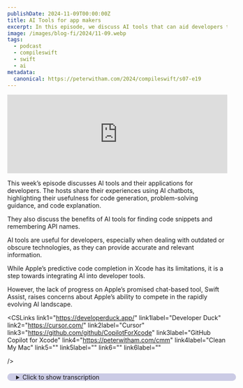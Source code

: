 ```yaml
---
publishDate: 2024-11-09T00:00:00Z
title: AI Tools for app makers
excerpt: In this episode, we discuss AI tools that can aid developers to get their work done.
image: /images/blog-fi/2024/11-09.webp
tags:
  - podcast
  - compileswift
  - swift
  - ai
metadata:
  canonical: https://peterwitham.com/2024/compileswift/s07-e19
---
```



<iframe
  width="100%"
  height="180"
  frameborder="no"
  scrolling="no"
  seamless=""
  src="https://share.transistor.fm/e/0538739d"
></iframe>

<Player />

This week’s episode discusses AI tools and their applications for developers. The hosts share their experiences using AI chatbots, highlighting their usefulness for code generation, problem-solving guidance, and code explanation.

They also discuss the benefits of AI tools for finding code snippets and remembering API names.

AI tools are useful for developers, especially when dealing with outdated or obscure technologies, as they can provide accurate and relevant information.

While Apple’s predictive code completion in Xcode has its limitations, it is a step towards integrating AI into developer tools.

However, the lack of progress on Apple’s promised chat-based tool, Swift Assist, raises concerns about Apple’s ability to compete in the rapidly evolving AI landscape.

<CSLinks
  link1="https://developerduck.app/"
  link1label="Developer Duck"
  link2="https://cursor.com/"
  link2label="Cursor"
  link3="https://github.com/github/CopilotForXcode"
  link3label="GitHub Copilot for Xcode"
  link4="https://peterwitham.com/cmm"
  link4label="Clean My Mac"
  link5=""
  link5label=""
  link6=""
  link6label=""

/>

<details>
  <summary
    style="
     margin-top: 20px;
     margin-bottom: 80px;
     padding-left: 20px;
     border-radius: 10px;
     border-width: 1px;
     border-color: rgb(255,255,255,0.2);
     width: 100%;
     background-color: rgb(0, 0, 128, 0.2);
"
  >Click to show transcription</summary>

#### Transcription

<cite>Peter:</cite>
<time>00:02</time>
<p>What's up, everybody? Welcome to another episode of the CompileSwift podcast. This week, we are gonna be talking about some AI tools and our experiences with those. But first of all, Geoff, how are you doing, buddy?</p>
<cite>Geoff:</cite>
<time>00:14</time>
<p>I'm doing pretty good. I've, been pretty productive on my apps lately and, you know, hoping to stick around and get another podcast out.</p>
<cite>Peter:</cite>
<time>00:24</time>
<p>Awesome. Yeah. This week, I'm hoping to be productive as well, and and we're gonna get a podcast episode out for sure. We took a break last week, folks. We, we had some things we both needed to take care of.</p>
<cite>Peter:</cite>
<time>00:36</time>
<p>And, hey, that's that's the way it goes. Right? You can't do everything every week even when you try hard. And lord knows as developers, we try hard. I did spend a live stream, in fact, 2 live streams as of this recording with an an AI tool.</p>
<cite>Peter:</cite>
<time>00:52</time>
<p>We're gonna get into it. And it shocked me is is the short version. We're gonna be talking about some AI tools this week that we think are helpful to developers. Some of them are specifically geared toward developers and tuned for that and others are AI tools that you'll be familiar with probably that are just general tools that we also think are useful. So with that, I'm gonna hand it over to Geoff who's gonna go through a couple here and some of his experiences.</p>
<cite>Geoff:</cite>
<time>01:18</time>
<p>Yeah. So I think the most general set of tools that people are gonna be familiar with are just your standard AI chat bots. You've got your chat gpts. You got Claude by Anthropic. I think there's a couple other ones out there that people are using to do development stuff that aren't necessarily geared towards development, but are still very useful for these cases.</p>
<cite>Geoff:</cite>
<time>01:43</time>
<p>You can ask chat gpt or quad or whatever to generate code for you, and it will do it. It will spit out code, and you are kind of responsible for doing everything on your own after that. I find it personally more helpful to kind of have a conversation about code rather than have this stuff generate code for me, where it's more, I'm trying to figure out a problem. I know that I need to do x y z kind of thing, and I'm gonna describe it from a higher level. Now you, chatbot, can you help me accomplish this kind of path?</p>
<cite>Geoff:</cite>
<time>02:21</time>
<p>Can you walk me down this path? Can you be my guide rather than doing it for me? And I think that is a a goal that some of these tools have is to just replace it outright. But for a lot of these more chat based tools, I think that they are geared towards, you know, chat, having a conversation, and having a back and forth with these kinds of things. And to that end, you have tools that kind of put a nice front end on some of these kinds of things and make it more useful for developer stuff.</p>
<cite>Geoff:</cite>
<time>02:53</time>
<p>We have a friend of the show and former guest, Adam Wolf, made a very cool app for this called DeveloperDoc. We'll link that in the show notes. And that was just a front end to all of OpenAI's models that kind of puts a nice developer friendly front end on some of these tools, but still is very much geared towards being a chat tool rather than being a integrated AI IDE, like some of the tools that we might talk about later. So I've used these tools minimally. I I I've definitely used them a little bit.</p>
<cite>Geoff:</cite>
<time>03:25</time>
<p>And like I said, I use it a lot for the kinds of things where I know what I need to do, but I don't know exactly how I'm going to do that. For example, I recently had to do a lot of math stuff for one of the things that I'm implementing in bark, one of the new barcode formats that I'm working on. And I am not a math expert in any way shape or form. And what I did was I kinda basically said, hey, I know I need to do this. I need to solve this kind of problem.</p>
<cite>Geoff:</cite>
<time>03:59</time>
<p>How am I going to represent this in code? And I didn't want it to automatically just go, like, oh, here. Here's the solution, because I can't check that. I my skills at math are not well enough that I can look at the code and go, oh, yeah. That's absolutely correct.</p>
<cite>Geoff:</cite>
<time>04:18</time>
<p>I want it to walk me through step by step and say, you need to solve this. This is how you're gonna solve this part of the problem. Then you need to solve this. Here's how you're gonna solve this part of the problem, and kinda build it up from steps like that. Does that make sense?</p>
<cite>Peter:</cite>
<time>04:31</time>
<p>It does because that is sort of one of the two ways that I use these tools. I'll quickly describe how I use them before we we dive into sort of tool specific discussions. So I do like the idea of this chat tool that I can have a discussion with in a sense, kind of pair programming the problem without being specific. Just to say to it sort of, hey. Here's the problem.</p>
<cite>Peter:</cite>
<time>05:00</time>
<p>You know, am I on the right track? And see what it says. Because I agree with you. Things like, you know, math and those kind of things, by no means am I an expert. So if I need a math formula or I just thought of another another good one maybe a reg x something like that, I'd love for it to generate that part then I can take that part and apply it to my code.</p>
<cite>Peter:</cite>
<time>05:24</time>
<p>Right? Now that's sort of my my first way of doing things. The second way that I use these tools and and this is one that I'll talk about when we we dive into the tools here in a moment is letting it generate code for something that maybe I'm not familiar with that I can learn from. But the important focus there is to learn from it and not just okay. The code must be good because the machine said it was.</p>
<cite>Peter:</cite>
<time>05:52</time>
<p>Does that make sense?</p>
<cite>Geoff:</cite>
<time>05:53</time>
<p>Yeah. Absolutely. That makes sense. That actually, ties almost in reverse into another way that I use one of these tools that actually I forgot about until just now, which is finding code on the Internet that does something, and then you're not understanding what that code is doing in the first place. You can then take that code, send it to these chatbots, and go, can you explain to me what is happening here?</p>
<cite>Geoff:</cite>
<time>06:19</time>
<p>And so last year, this was jeez. Oh, yeah. Over a year ago at this point, I was working on some machine learning stuff. It's it's ironic that this is all kinda just layered in on top of each other. I was working on some machine learning stuff, and I didn't really understand what was going on.</p>
<cite>Geoff:</cite>
<time>06:38</time>
<p>And being machine learning stuff, all of the sample code that's out there is in Python. Using, libraries like Python's NumPy, I all of the Python people are gonna be yelling at me that that's not how it's pronounced. I have no idea how it's pronounced. Using NumPy, using some of that the specialty math stuff that that does. And so there was a lot of I was taking that Python code that I was finding on the Internet and going, please explain to me in English and or in Swift what the heck this code is doing.</p>
<cite>Geoff:</cite>
<time>07:09</time>
<p>And finding it very useful to understand that where if I'm looking at some Python code, and I have a base level of familiarity with Python, but I definitely don't have any familiarity with some of these more esoteric libraries like NumPy, that I could take that code and I could send it to, an LLM like this and go, walk me through what this is actually doing. And it would do that, and that was a way that I could then understand what it's doing and then reimplement it myself in Swift or reimplement it in my own code base and tweak it the way that I needed to in order to make it fit. And that was very helpful. That was something where it's like, I found this code that does what I wanna do, but I don't wanna just copy and paste it because, a, it may not fit my use case 1 to 1 exactly, but also I just don't like having code in my code base that I don't understand. And so very much just like, I found this code.</p>
<cite>Geoff:</cite>
<time>08:06</time>
<p>I wanna take it off the Internet. I wanna use it, but I don't understand it. Can you help walk me through it? And so I think that's another place where this these kinds of tools are are very useful. You can have it talk to you about a piece of code, whether it's your code or somebody else's code.</p>
<cite>Peter:</cite>
<time>08:24</time>
<p>No. Right. It's an like you say, it's, you know, it's it's a pair programming, technique, I think, in many ways. And also useful, as you say, hadn't occurred to me until so you mentioned it, but it is a great way to get started saying, hey, here's this thing in this language. I need it to be in this language.</p>
<cite>Peter:</cite>
<time>08:45</time>
<p>Figure that out for me and then, like you say, take that put it in the context of what you need and also learn from it from there because that, for me, actually would be a great way to learn something like Python where I really don't know hardly anything at all. But I know the I know the concept of what I need.</p>
<cite>Geoff:</cite>
<time>09:06</time>
<p>And then I think the one remaining use case that I've used this for, this is a way dumber use case than any of the rest of them, is simply, I know that this API exists, but I can't remember what it's called. And Apple's documentation is we're all familiar with Apple's documentation. And I I just search is not working. I can't find what I need. My Google fu is is bad.</p>
<cite>Geoff:</cite>
<time>09:27</time>
<p>I can't find this or or it's something obscure, but I know it exists. And just being able to go in and ask the LLM, hey. I'm trying to do this thing, and I know that it exists. Like but what what is the API I'm looking for? And it's really good at being a kind of, like, nice, fancy search tool, and it'll go like, oh, yeah.</p>
<cite>Geoff:</cite>
<time>09:47</time>
<p>You just need to call this method. And it's not writing the code for me. It's not generating big giant chunk of code. It's going like, hey. Here's the one line you need, and you can kind of solve the rest of the problem from there.</p>
<cite>Geoff:</cite>
<time>10:00</time>
<p>And so that's another thing that I I find really useful where it's like, I know that I can do this, and I'm just I'm just blanking on how to do it. And Google search isn't helping me. Apple's documentation isn't helping me. What is it that I need to do to get there? These tools have been super good.</p>
<cite>Geoff:</cite>
<time>10:18</time>
<p>This is especially true in cases where you're talking about something old or obscure. The big one that this helped me with recently was AppleScript. I was implementing AppleScript in an app in a Mac app that I was working on, and all of the AppleScript documentation was written 20 years ago. Apple's documentation search likes to hide it. Google, if you ask it about something that's happened 20 years ago, it's like 20 years ago that didn't happen.</p>
<cite>Geoff:</cite>
<time>10:46</time>
<p>That's not an enthusiast. What are you talking about? Google is, like, you know, super against showing you anything older than a couple years. So, yeah, it's impossible to find anything. You go to the LLM, you're like, hey.</p>
<cite>Geoff:</cite>
<time>10:59</time>
<p>I have this question about how I implement an Apple Script, function in my app, and it goes, oh, yeah. You just do this. And and it it doesn't complain about the fact that, oh, who's writing Apple Script in 2024? I am. Deal it.</p>
<cite>Geoff:</cite>
<time>11:13</time>
<p>It just gives you, it just gives you exactly what you need.</p>
<cite>Peter:</cite>
<time>11:17</time>
<p>Yeah. And I think that it raises what you say there raises, a very important point here, which is regardless of the tool that you use, and by that I mean whether it's a AI chatbot, Google search or whatever it may be. At the end of the day, you still need to know what the question is that you need to ask and how to ask it. And I think AI does a better job at helping you figure out how to phrase that question. Right?</p>
<cite>Peter:</cite>
<time>11:53</time>
<p>Because, like you say, we've all sat there putting a putting a bunch of stuff in a search engine, and it's just not working. However, you try to phrase the question. But I think with AI, you know, sometimes I found that the experience is it sort of figures out what you mean, but you, you know, it's like I see what you're trying to say, but you don't have the words. Let me help you out. You know, did you mean this?</p>
<cite>Peter:</cite>
<time>12:18</time>
<p>Yes. That's exactly what I meant. And and I do like this idea of I, you know, I have the knowledge. I can't remember the name of this API, And, of course, as soon as it tells you, you're like, oh, yeah. That's it.</p>
<cite>Peter:</cite>
<time>12:32</time>
<p>And then you remember, oh, and I know and now remember how I used it. So that is a good use case as well.</p>
<cite>Geoff:</cite>
<time>12:37</time>
<p>Yep. Or or, you know, it it gives you the jumping off point to go into Apple's documentation and go, okay. Now what's the specifics about this? What what is now that I know what class I'm looking at, what are its functions, what are its whatever, it it gives you another point to kind of jump off and be more learning.</p>
<cite>Peter:</cite>
<time>12:55</time>
<p>And I I guess the takeaway lesson here is, now that we now that you've put it out there is let's hope that they didn't train, the, you know, the AI services they're gonna put in Xcode on the documentation. Otherwise, all hope is lost. Right?</p>
<cite>Geoff:</cite>
<time>13:10</time>
<p>Let's let's hope they do and then that gives them excuse to make better documentation.</p>
<cite>Peter:</cite>
<time>13:14</time>
<p>Or maybe at that point, the machine takes over. It's like, look, I got this. What's up everybody? I wanna tell you about CleanMyMac by Macpoor. Now, I have been using this for years.</p>
<cite>Peter:</cite>
<time>13:26</time>
<p>So many years that I don't even remember at this point. But if you're a Mac user and you don't have this tool, trust me, you need it. So let me tell you what you can do with this. Now, when I open up the application, not only is the UI absolutely gorgeous but I run SmartCare and all I got to do is open the app click on SmartCare and hit the scan button. Now when I do that what's gonna happen it's gonna analyze my system and it's gonna go through and it's gonna look for junk.</p>
<cite>Peter:</cite>
<time>13:58</time>
<p>It's gonna check to make sure that I don't have any malware or anything like that on my Mac. It's gonna run some performance checks. It's gonna go through and check for application updates and then it's also gonna give me the option to look at what I would call the clutter on my machine, kind of my files, right? The stuff that that I put there and I'm not kidding you, every time I run this and I run this at least once a week, it will find at least a couple of gigs worth of junk files to clean out. And all I gotta do is to tell it go ahead and run and it'll clean out the junk files.</p>
<cite>Peter:</cite>
<time>14:37</time>
<p>The other day when I ran it, it found 6 gig of files and believe me when I tell you I am meticulous about keeping junk off of my machine and it will just find this stuff splattered all over different folders and then it'll run the performance checks like I say and it'll just look and see if there's anything that it thinks needs to be done. It'll let me know about any app updates and I can just have it update them for me. Now on top of that, there are other tabs. There's the cleanup tab and it'll go in there and you can tell it to do various cleanup operations for you. Again, it's gonna run an analysis.</p>
<cite>Peter:</cite>
<time>15:16</time>
<p>As developers, we all know about Xcode and how much space it takes up but you will be amazed about the amount of files that can build up and caches over time that you just don't think about and you know, they just don't clean themselves up very well and again, it'll go through there and save me gigabytes of space. It's absolutely unbelievable. The performance tab is fantastic. It'll run things like flushing the DNS for me and it'll run the maintenance scripts, it'll check disk permissions for issues there and all of those things to give you every ounce of performance out of your machine. And if all of this sounds good to you, and it should if you're a Mac user, like I say, I consider this like one of my first installs.</p>
<cite>Peter:</cite>
<time>16:02</time>
<p>You can go to petawhidham.comforward/ cmm and that's gonna jump you to the right spot where you can go in and you can try out Clean My Mac. You'll get a 7 day free trial. Personally, like I say, every time they bring out a new version, it's an instant upgrade for me. So again, go to peterwhidham.comforward/cmm, and get started with CleanMyMac today. So then as kind of like</p>
<cite>Geoff:</cite>
<time>16:29</time>
<p>a half step between purely chat based tools that aren't really meant for developer stuff and full fledged developer IDs that we'll get into later. We have our tried and true, our good friend, Xcode. And with Sequoia and with Xcode 16, you need both. Apple introduced predictive code completion, and that is kind of an expansion of the existing autocomplete that tries to use AI heuristics to give you what you need from a development perspective. And so I think both of us have used this, and I think both of us have kinda come across similar answers, which is that sometimes it's magic.</p>
<cite>Geoff:</cite>
<time>17:13</time>
<p>Sometimes it's great, and it just does everything that you absolutely wanted. And other times, you're sitting there going, what on earth are you thinking Xcode? What where did you get this? Why do you think that this is what I want? And it's never really clear which is which and and what you're gonna get.</p>
<cite>Geoff:</cite>
<time>17:32</time>
<p>So it's kind of a mixed bag, but it is, I think, a step towards Apple realizing that, hey. These tools could be useful, and maybe we should start looking into integrating them with our software. And what can we do Mhmm. From there? So what's what's your experience?</p>
<cite>Peter:</cite>
<time>17:51</time>
<p>Yeah. So so my experience is a mixed bag, and and I did start by using it when it was first available in the I think it was the betas. Right? We had it a little bit before the RCs. And, you know, I wasn't expecting miracles, but what I found was it was good.</p>
<cite>Peter:</cite>
<time>18:12</time>
<p>It it surprised me in a in a way that was like, oh, you know, it would suggest things like variable names based on my code and, you know, things along those lines, which were good for helping me think about, you know, variable naming is hard. Right? And and it did help sort of, like, yeah. That's a good idea. Let's go with that.</p>
<cite>Peter:</cite>
<time>18:35</time>
<p>Right? You know? Now that said, if it in the situations where there was no code, you know, that was definitely one of those, yeah, that's that's not so great. Right? But, once there was a bit of coding there and, you know, it was pretty good for me at things like initializers and and stuff like that.</p>
<cite>Peter:</cite>
<time>18:58</time>
<p>So it was a mixed bag, but for the most part I was impressed with it from a first attempt by Apple. That that's kind of where I'm at. Now would I would I just trust it and go with it? No. Definitely not.</p>
<cite>Peter:</cite>
<time>19:14</time>
<p>But it was it was a good way to fill that blank screen, if that helps. You know what I mean? Yeah.</p>
<cite>Geoff:</cite>
<time>19:19</time>
<p>Definitely. Yeah. I I think that's been my experience as well. It is something that for a lot of the boilerplatey type stuff, like you said, initializers, codable conformance, that kind of thing, it's good. It's it's not perfect, but it it is good, and it certainly deals with it a lot better than some of the refactoring tools that they've had there in the past.</p>
<cite>Peter:</cite>
<time>19:45</time>
<p>Yeah.</p>
<cite>Geoff:</cite>
<time>19:45</time>
<p>But there are some times where it wants to insert something, and I just go, I don't I don't know why you thought that was what I wanted to do.</p>
<cite>Peter:</cite>
<time>19:55</time>
<p>Yeah. It didn't so much wrap itself in circles as just went off on a wild tangent. Yeah. Exactly.</p>
<cite>Geoff:</cite>
<time>20:01</time>
<p>Yeah. Thankfully, the way they've integrated this is pretty easy to ignore, that it just kinda gives you some ghost code, and it shows up, and you can very easily ignore it. But, you know, sometimes it just does something so weird that you're like you just get to stop for a second and go, what?</p>
<cite>Peter:</cite>
<time>20:19</time>
<p>Yeah. Yeah. If you think of it as a smart autocomplete tool, it's not too bad.</p>
<cite>Geoff:</cite>
<time>20:25</time>
<p>Yeah. I I think that's all it's intended to be. And, you know, it it has all of the ups and downs that being a smart autocomplete that that's what we've known about on keyboard autocomplete for forever on iOS.</p>
<cite>Peter:</cite>
<time>20:37</time>
<p>Yeah. Yeah. Right. Yeah. It's as good as that.</p>
<cite>Peter:</cite>
<time>20:40</time>
<p>Let's put it that way, folks. Alright. Good luck with that. Yeah. But that is only step 1 of the plan for Xcode.</p>
<cite>Peter:</cite>
<time>20:47</time>
<p>Right?</p>
<cite>Geoff:</cite>
<time>20:48</time>
<p>Yeah. They announced at WWDC that they would have their own kind of chat adjacent tool called Swift Assist. And I don't know about you, but I haven't seen hide or hair of that since WWDC.</p>
<cite>Peter:</cite>
<time>21:03</time>
<p>Nope. Nothing at all.</p>
<cite>Geoff:</cite>
<time>21:05</time>
<p>Yeah. So I don't know that we we haven't had any announcements about it. We haven't had any you know, here's when you might expect to see it. Even, you know, Apple's talked about a lot of the Apple intelligence features that they've announced. And we start to see some of these coming with image playgrounds in 18.2 and those kinds of things.</p>
<cite>Geoff:</cite>
<time>21:23</time>
<p>This one seems to just, not really be coming. So I I don't know when we expect to see that or if we expect to see it by next year or what. But, yeah, it'd be a nice to have, but as of right now, we're just kinda waiting for it to actually exist.</p>
<cite>Peter:</cite>
<time>21:40</time>
<p>I think that there's there's 2 parts to the problem here, I think, for Apple. You know, firstly okay. Depends on how you look at it. But in my opinion, you know, they were clearly delayed in their AI services in general, be it developer or consumer. Now we are starting to see them as you say and and so far I've been reasonably happy with them.</p>
<cite>Peter:</cite>
<time>22:08</time>
<p>But I think the problem is with the developer one, you know, this is what happens when Apple announces stuff way back in June. And then we sit here on this promise for the rest of the year. And here we are almost getting ready to start talking about the next conference, and we still don't have what was supposed to be here this time around. And in the meantime, everybody else has I I was gonna say caught them up. But I think from the get go, everybody else had already surpassed him.</p>
<cite>Peter:</cite>
<time>22:44</time>
<p>And I I wonder if part of the reason, understandably, is they've not released them because they've looked at it and said, you know, our our stuff's just not good enough. But the problem with that is, well, if you hadn't told us about it in the first place and and it just turned up at some point, we would have been more impressed than the promise the empty promise of a year of waiting. Right?</p>
<cite>Geoff:</cite>
<time>23:07</time>
<p>Yeah. And if they're delaying it because it's not good enough, you know, it's not like everybody else has stopped.</p>
<cite>Peter:</cite>
<time>23:14</time>
<p>Yeah. Exactly. Right? You know? And and it's not like everybody else has got it perfect.</p>
<cite>Peter:</cite>
<time>23:19</time>
<p>So at this point, kind of maybe put it out there and not beg for forgiveness, but just say, hey. Here it is. Just get You know?</p>
<cite>Geoff:</cite>
<time>23:27</time>
<p>Get it out there and iterate.</p>
<cite>Peter:</cite>
<time>23:28</time>
<p>You know? Yeah. At least that's that's how it feels to me. I I've sort of I don't wanna say given up waiting for it. You know, it's like, yeah, I'll try it out when it gets here, if it gets here.</p>
<cite>Peter:</cite>
<time>23:40</time>
<p>But in the meantime, there are other routes that I think are probably working better than this unreleased stuff unless it's truly stunning. I I I can't see how it could be based on the mixed reviews of the services that are out there now for consumers, which arguably are gonna be used a lot more. Right?</p>
<cite>Geoff:</cite>
<time>24:01</time>
<p>Mhmm. Absolutely. So then on the far other end of the spectrum, we have these fully developer centric IDEs. And I haven't really worked with any of those, but I know you have. And I know that the one that you've interacted with the most is called Cursor.</p>
<cite>Geoff:</cite>
<time>24:15</time>
<p>We'll have a link to that in the show notes as well. Why don't you tell me a little bit about your experiences with Cursor, what you've used it for, what you've liked, what you haven't liked? Just tell me, everything about it.</p>
<cite>Peter:</cite>
<time>24:27</time>
<p>Yeah. So I'm gonna go down 2 different tracks here for 2 different tests that I've done. We'll put links in the show notes. I did them on a live stream because I wanted I wanted everybody to see it as it happened and thankfully there was also some folks in the chat room that had used Cursor before that were able to give me some pointers. Now let's start with what is Cursor.</p>
<cite>Peter:</cite>
<time>24:51</time>
<p>So Cursor is essentially Visual Studio Code with some extra smarts on top is is how I would describe it. So if you're familiar with Visual Studio Code, you're already most of the way there. Right? I did a couple of experiments that went along the same lines for 2 different I would say 2 radically different projects. And what I wanted to do was just hand it over to the tool and say, I'm gonna do exactly what you're gonna tell me to do.</p>
<cite>Peter:</cite>
<time>25:24</time>
<p>This seemed like the best way to go about this. So the two examples, one was a web app using React and the other one was to build a iOS SwiftUI app. So let's talk about the the React one. The way it goes is like this. Right?</p>
<cite>Peter:</cite>
<time>25:44</time>
<p>I had an empty IDE, essentially, and a chat window. And in the chat window, you describe what you want. Now you can be as verbose as you wanna be and I do recommend that or you can build it up in sections. The way that I went about this was I'm gonna give it an overview of everything I want this app to do. In the case of the web app.</p>
<cite>Peter:</cite>
<time>26:10</time>
<p>Right? I went along the lines of something like I want to build a web based application using Node, React, Tailwind CSS, MySQL, and TypeScript. I want the application to have a registration screen that uses email and password. I want it to have a profile screen where I can change my password. And I want to have a home screen essentially after I've logged in.</p>
<cite>Peter:</cite>
<time>26:43</time>
<p>Plus the ability to, you know, usual crud. Right? You know, delete the profile and so on. And that was it. And at that point, I just hit return.</p>
<cite>Peter:</cite>
<time>26:53</time>
<p>It goes away and thinks about it for a minute. It was pretty quick, I gotta say. And it comes back and says, okay. Look. Here's a series of tasks I think you need to perform to make this happen.</p>
<cite>Peter:</cite>
<time>27:08</time>
<p>And it's very much working through the tasks and saying, yep. Go ahead and do this one. For example, let's let's take my this my SQL section. It says, okay. You need to create a database and it shows me the SQL and I'm like, yep.</p>
<cite>Peter:</cite>
<time>27:26</time>
<p>Go ahead. Do that. And it creates, you know, along with the table. It runs that for me, creates that, and then it says, okay. You know, now you need to be able to hook up to that database.</p>
<cite>Peter:</cite>
<time>27:36</time>
<p>So it'll show me some connection code and I'll say, yeah. Go ahead. Do that. It'll create a new file with all the connection code and any prompts for things like, you know, passwords and things like that that I got to put in. In this case, it took the sensible approach of environment variables.</p>
<cite>Peter:</cite>
<time>27:53</time>
<p>Right? So there was that. And then you save these files. And you go through this process of creating a series of files based on each of the parts. And it fully explains to you what it's doing.</p>
<cite>Peter:</cite>
<time>28:08</time>
<p>So if you don't know, you know, what what's going on here, you can learn from that. The reason I chose this one was I already knew how to do these things, and I wanted to see how well its suggestions matched up with the way that I would have done this. Now at the end of it, you're gonna go through however many tasks for, you know, what you're trying to create, and at the end it'll say something like, okay, you know, now go ahead and and run the app. Right? In this case, there was a server part for the node and there was a client part for the for the React side.</p>
<cite>Peter:</cite>
<time>28:49</time>
<p>So I just run them both and sure enough, hey, it popped up in the browser and, life was not good. The reason being is it's kind of user error a little bit in that I had not set, a password on my my SQL if I remember rightly. You go back to the chat box. Again, I wanted to hand it all over to the machine. I told it what the problem was and you can tell it, you know, here's the problem and it'll go away and analyze all the files in your project to give itself context, and then suggest a solution.</p>
<cite>Peter:</cite>
<time>29:29</time>
<p>And sure enough it comes back and says, ah, yes. I see the problem. It literally says, ah, yes. I see the problem. It's trying to be friendly.</p>
<cite>Peter:</cite>
<time>29:37</time>
<p>Suggest a solution. Again, you can say go ahead and do that. Run it again. Great. Everything's working now.</p>
<cite>Peter:</cite>
<time>29:44</time>
<p>That was the the basics of the web app. Right? Now the only pre requirements is I did have to have Node installed on my SQL, MySQL. Right? Stands to reason.</p>
<cite>Peter:</cite>
<time>29:55</time>
<p>So that was track number 1. Pretty pretty straightforward stuff there. Right? In the next stream, I wanted to challenge it further because this is, you know, I was like, well, this this thing's not gonna be able to do this. Right?</p>
<cite>Peter:</cite>
<time>30:07</time>
<p>So I opened up an Xcode, new empty Xcode project, went to the app and said, I wanna create a swift UI application that has a list view with an entry form with various fields. I want to be able to edit a record. I want to be able to, you know, display the list of records, see the details when I tap on 1 and that was pretty much it. And the only other thing I said was I wanted to use swift data, which I thought for sure was gonna catch it out. Same process, it goes through and says, okay, Here's what we're gonna do.</p>
<cite>Peter:</cite>
<time>30:46</time>
<p>Series of tasks. Go through and perform those. It creates a series of switch files inside my Xcode project. I screwed up. It was my fault.</p>
<cite>Peter:</cite>
<time>30:55</time>
<p>It was putting me in the long wrong location. I should have set that up beforehand. That's on me. But, sure enough, the files that it created were were fine. Right?</p>
<cite>Peter:</cite>
<time>31:07</time>
<p>The first thing it did was it created the model, a nice model for me. So if you've not done Swift data, this was a great way to see how to create a model in Swift data. And then it created the list view. It created the, you know, the for loop in there to to make the list. It created the tap event for well, actually the navigation, I should say, for the details view.</p>
<cite>Peter:</cite>
<time>31:32</time>
<p>On the details view, I could actually edit in the screen. Go back. It would automatically save because it's swift data And I even as a bonus, it gave me swipe to delete, and it just worked. So, you know, at this point, I was like, well, that was a lot better than I expected. And and I know you were there to see, to see this on the stream, and I, you know, I didn't do anything in between.</p>
<cite>Peter:</cite>
<time>32:01</time>
<p>I literally just let it do its thing. And like I say, the mistakes some of the mistakes there were were human error for sure. I I had, you know, learned, okay, point it to the right folder next time, and so you don't have to move files. That was like the basic experience. And there's a part 2 that I'll I'll get into in a second, but I I wanna pause here for any comments or questions from you since you saw this happen.</p>
<cite>Geoff:</cite>
<time>32:25</time>
<p>No. I mean, I saw the full initial thing, and it was a little weird that it didn't really catch up all of the things that you had already set up with regards to the MTX code project. But once you had that working, it did basically do everything that it said. Just kinda you just copy and pasted 4 different files, and it's like, yep. Here's your entire app.</p>
<cite>Geoff:</cite>
<time>32:47</time>
<p>It's done. Yeah. And, you know, is it exactly the code I would have written? No. Not at all.</p>
<cite>Geoff:</cite>
<time>32:53</time>
<p>But it took the machine 30 seconds when it would have taken me probably close to 30 minutes. So, definitely something that is a huge kick start to a project like this.</p>
<cite>Peter:</cite>
<time>33:06</time>
<p>Yeah. That is a very important point. That was one of my takeaways that I mentioned on the stream was, okay, it's not done anything I couldn't do myself. But it has done it significantly quicker than I would because hey, I gotta type the code out and it didn't. Right?</p>
<cite>Peter:</cite>
<time>33:25</time>
<p>So it is a great time saving tool for the base sort of base plate, you know, mundane code to get you started And and I agree with you, you know, some of it was like, well, I might not have done it that way. But it got me a running app that I can now start working with significantly quicker. That was the good part. Alright? Now this is where things got interesting because I wanted to one of the specific things I wanted to do was to challenge it with adding a new feature.</p>
<cite>Peter:</cite>
<time>33:59</time>
<p>I wanted to add this feature where basically there was a screen with a text field, a rich text editor. And you can put text in, that gets stored with it, and you can have it associated with one of the pre existing records. So I described it again what I wanted it to do. I felt I described it pretty good and sure enough, you know, it analyzed all the files and said, okay, look here's a bunch of changes we need to make. Created a new model, right, for for this new piece of data and then also created a bunch of files and made changes to the existing ones, which is important because on the one hand, you wanted to update the existing ones.</p>
<cite>Peter:</cite>
<time>34:47</time>
<p>Like for example, adding, you know, the models to the container in in the startup of the app and things like that, but it started to generate errors. Now having been there before when I did the web app, I wasn't too concerned because I knew that the best way to go about this is, yes, I could probably solve them myself, but to trust in the system. And so I would tell in the chat box, I'd I would literally say, hey, in this file or when I was building, I got this error or couple of times I got this crash, right, when it was trying to run. It would go through and and almost would you say it almost felt a little bit smug about the way it was like, oh, yeah. I see the problem.</p>
<cite>Peter:</cite>
<time>35:34</time>
<p>Right? And and and I think I was even saying to the screen, no. No. No. No.</p>
<cite>Peter:</cite>
<time>35:39</time>
<p>You created this problem, not me. Yeah. And so it made suggestions to fix the problem. Again, was like, alright. We're gonna go with this.</p>
<cite>Peter:</cite>
<time>35:49</time>
<p>Trust in the system. And I started going down and everything was fine at first. It was building, but there was some issues. So I would read describe again some of the things that weren't quite right. But then at that point, we got so far down a rabbit hole of trying to fix these problems that it felt like I was getting caught in a loop and going around solving one thing that generated something else that then broke the first thing that then fixed the first one, broke the second one.</p>
<cite>Peter:</cite>
<time>36:19</time>
<p>And and it started to feel like that after about 30 minutes. Was that your impression as she was watching it, or do you think it was just me?</p>
<cite>Geoff:</cite>
<time>36:27</time>
<p>I I I I think that that was at the point where I saw that it was going in circles, and I had other things to do, and so I dropped off at that point. So I was like, oh, okay. This doesn't look good. I don't know what I'm gonna be able to do to help. Let me, I I got other things that I have to catch up on.</p>
<cite>Geoff:</cite>
<time>36:43</time>
<p>So, I did unfortunately miss the the resolution of all of this. Okay. But yeah. Yeah. I definitely saw where you started to get into a point where you were editing files, and it was, like, reediting them, and you kinda got into a thing where it's, like, hang on.</p>
<cite>Geoff:</cite>
<time>36:59</time>
<p>We've been here before. Yeah. And, and and so, yeah, I I missed what happened after that. I missed if you ever actually got out of this circle. But, yeah.</p>
<cite>Geoff:</cite>
<time>37:08</time>
<p>I I did catch you getting to, the rut.</p>
<cite>Peter:</cite>
<time>37:12</time>
<p>Alright. So spoiler alert, we did not get out of the circle. If you had come back about, I don't know, 40 minutes later, we were just in a different party. It's like like in England for American drivers when you get on the roundabout and you can't figure out how to get off. You know?</p>
<cite>Peter:</cite>
<time>37:31</time>
<p>It we did not solve the problem. But I think the takeaway lesson there, discussing it with the chat room, was if you start with kind of a monolithic, you know, description to build the app and do that and then try to add features, it's not necessarily gonna go great for you. So that is a that is a mark against, this particular Which is</p>
<cite>Geoff:</cite>
<time>37:57</time>
<p>weird because it seems like that's what these tools are kind of built for. It's needing having the knowledge of your code base as it is.</p>
<cite>Peter:</cite>
<time>38:05</time>
<p>Yes.</p>
<cite>Geoff:</cite>
<time>38:06</time>
<p>So it's so it's surprising to hear that. And I know that I've seen again, we're gonna go back to friend of the show Mhmm. Adam Wolf. I know that I've seen on his streams where he is taking his existing code base, which is huge. He's got a very large code base</p>
<cite>Peter:</cite>
<time>38:20</time>
<p>Mhmm.</p>
<cite>Geoff:</cite>
<time>38:21</time>
<p>And been using stuff like Cursor for that and being and using it to add features, and it seems to mostly work fine for him. So I'm I'm a little bit surprised, and I I wonder how representative either of your experiences are, honestly. Like, I'm not gonna just say, like, oh, yeah. Peter's clearly doing it wrong. But Yeah.</p>
<cite>Geoff:</cite>
<time>38:42</time>
<p>I I I also, like you know, is Adam's project as it exists in a setup where it just works better for some reason? Is it the fact that you were, like you say, using the latest and greatest solely to, kind of trip it up? You you said that you were trying to do that with having it use Swift data</p>
<cite>Peter:</cite>
<time>39:03</time>
<p>Yeah.</p>
<cite>Geoff:</cite>
<time>39:04</time>
<p>Versus Adam's code base is several years old, and he may be running into problems that, or sorry. He may not be running into problems that you were running into with trying to have the latest and greatest, that the the LLM just doesn't know enough about, oh, yeah. You can't really do this with Swift data.</p>
<cite>Peter:</cite>
<time>39:22</time>
<p>Yeah. I think it's a bit of both because I my my takeaway after I sort of thought about it the next day was, yeah. You know, okay. First of all, yes, of course, ultimately, the the AI is drawing from his experiences. So he's only gonna know as much as the data is out there.</p>
<cite>Peter:</cite>
<time>39:42</time>
<p>So as far as, like, referring to swift data, that's a possibility. And I also think on the flip side, the more it has to draw from in your code base, the better your chances, which is a bit of a weird situation to be in because here you are with the tool that you're trying to use to build an app to, you know, expand the code base to add the features. Yet at the same time, if it can't help you add the features at the beginning, how much is it gonna help you later on? And I think I think that's the weird position we're in with a lot of this stuff at the moment. And I think that that's why I was sort of, you know, when we were talking about, you know, the stuff that they're going to put in Xcode 16 earlier was, yeah, it's only going to be as good as its input.</p>
<cite>Peter:</cite>
<time>40:33</time>
<p>Right? And so I want to say that I don't think that's the definitive experience that I had. I I think given that this was only the second time I had used it, which is important to point out because that that this is also where I wanted to come from was, hey, I've never used this. If I was, you know, a developer because you let me say this. You should be a developer if you're gonna use, like, this tool.</p>
<cite>Peter:</cite>
<time>41:03</time>
<p>You you gotta know what it's doing. Right? Because you've gotta get yourself out of these holes. Because I was thinking, well, this should be a great tool to take one of my existing apps and say, hey, I want to add this new feature, which was this exact scenario and it it didn't do so well, which does leave you questioning. Okay, how useful is it?</p>
<cite>Peter:</cite>
<time>41:25</time>
<p>Right? But I'm gonna give it give it a passing grade on on both of my tests because it certainly did way better than I thought it was gonna do. That's good.</p>
<cite>Geoff:</cite>
<time>41:39</time>
<p>Yeah. It's definitely good to hear. Yeah.</p>
<cite>Peter:</cite>
<time>41:41</time>
<p>Yeah. Now I do wanna point out, though, there there are some things that some folks in the chat room pointed out. I'm not familiar with them, so I don't wanna dive into them here. I might look into it, but it's not integrated in any way with Xcode. It is literally dumping files in your Xcode project.</p>
<cite>Peter:</cite>
<time>41:57</time>
<p>I bet you'd say that. Yeah. Yeah. And so so for example, as someone said, you know, an Xcode project file, you know, as much as we don't understand them, it knows even less.</p>
<cite>Geoff:</cite>
<time>42:08</time>
<p>I do actually find that surprising because it's not like there's a dearth of Xcode project files out there on GitHub or whatever that I'm I I actually am a little bit surprised that these tools don't understand Xcode project files, maybe even better than Xcode does.</p>
<cite>Peter:</cite>
<time>42:25</time>
<p>Mhmm.</p>
<cite>Geoff:</cite>
<time>42:26</time>
<p>And, you know, one of the things that I was hoping that, an LLM could do is, you know, you you're everybody's familiar with this, where, oh, I've done a git merge, and now my Xcode file's broken, and now I've gotta figure out what exactly is wrong with my Xcode project file. Like, I feel like an LLM should be pretty smart at, like, here's my Xcode project file. Find what's wrong and fix it. I mean That seems like the kind of thing that it should know, and to have the experience that, no. Actually, these tools are just as confused by Xcode project files as we are seems counterintuitive to my understanding about how LLMs are</p>
<cite>Peter:</cite>
<time>43:03</time>
<p>designed. I'm sure I do not know what you mean. I have never experienced a merge problem with Xcode project files. Sure. If if that was a problem, there'd be some other tools out there that would generate Xcode project files or some crazy world like that.</p>
<cite>Peter:</cite>
<time>43:19</time>
<p>Exactly. Yeah. No. You're right. Right?</p>
<cite>Peter:</cite>
<time>43:23</time>
<p>I feel like it should at least have a basic understanding. There's there's no serious magic in any of these files. And maybe further down the road it will be interesting to see if the Apple's version of this understands project files. Right? Definitely.</p>
<cite>Peter:</cite>
<time>43:41</time>
<p>That that would probably be their most outstanding feature if it did. But that was basically over 2, streams. So I'm gonna guess about maybe 4 hours. That was my experience with it and and I'm gonna say, in my opinion, this is a tool worth thinking about.</p>
<cite>Geoff:</cite>
<time>44:02</time>
<p>Or at least a category of tools worth thinking</p>
<cite>Peter:</cite>
<time>44:04</time>
<p>about. Sure. Absolutely. Let's be fair. And so yeah.</p>
<cite>Peter:</cite>
<time>44:07</time>
<p>Because I, you know, I I know there's some others that we're gonna sort of touch on. At at the end of the day, yeah, that's a better way to put it. These are tools that if you use them to help you, you're gonna go a long way with it. Hey folks, if you like what you're hearing in this podcast and you want to help this podcast to continue going forward and having great guests and great conversations, I invite you to become a Patreon supporter. You can go to patreon.comforward/compileswift, where you will get ad free versions of the podcast along with other content.</p>
<cite>Geoff:</cite>
<time>44:42</time>
<p>Because I I know definitely I I've looked at it a couple times, and my like, I've never actually used it. I've never even gone as far as downloading it.</p>
<cite>Peter:</cite>
<time>44:50</time>
<p>Mhmm.</p>
<cite>Geoff:</cite>
<time>44:52</time>
<p>My concerns about Cursor are not the concerns about what makes Cursor Cursor. My concerns about Cursor are the history that it has with Versus Code and my experiences with Versus Code.</p>
<cite>Peter:</cite>
<time>45:04</time>
<p>Yeah. Oh, sure. So Yeah.</p>
<cite>Geoff:</cite>
<time>45:06</time>
<p>I I know that I've used that in the past, and I used to love it. And now I no longer love it. And so it's it's more like, what if I could have the cursor things in a project or in a in a environment that I actually liked to use?</p>
<cite>Peter:</cite>
<time>45:20</time>
<p>Mhmm.</p>
<cite>Geoff:</cite>
<time>45:21</time>
<p>Segway.</p>
<cite>Peter:</cite>
<time>45:24</time>
<p>Beautifully done.</p>
<cite>Geoff:</cite>
<time>45:25</time>
<p>Yeah. Professionally done, Sigmund. Last week, at their annual conference, GitHub announced that they were doing their own version of taking over, I I it's not quite clear to me, the GitHub Copilot for Xcode plug in. Now this existed before, and I hadn't used it at that point. It now is an official GitHub project.</p>
<cite>Geoff:</cite>
<time>45:49</time>
<p>It is now part of the GitHub organization on GitHub. That that's confusing to say. It's at github.com/github. But this is now kind of a official from GitHub's end integration between Xcode and Copilot. Mhmm.</p>
<cite>Geoff:</cite>
<time>46:06</time>
<p>And it uses some questionable hacks to make it work because Xcode doesn't have a great plugin system. So it it is definitely being a little bit, tricky in order to get to do what it does. I haven't used this yet. I'm pretty sure you also have not used this yet.</p>
<cite>Peter:</cite>
<time>46:26</time>
<p>Correct. I haven't used this yet. And you touched on right there the one concern to me is well, many concerns. But the the the most immediate one is because of the restrictions in the Xcode plug in system, how much can this or any tool that tries to integrate with Xcode really do?</p>
<cite>Geoff:</cite>
<time>46:47</time>
<p>Yep. I I do think this is something that I will look into because I think it is interesting, and it kind of gets around the issues that I have with Versus Code as an editor in allowing me to use Xcode instead. So it might be interesting. I kind of prefer the quad ecosystem rather than the OpenAI ecosystem, and obviously, this isn't really integrated with that yet being that it's coming from Microsoft and all of their integration with OpenAI.</p>
<cite>Peter:</cite>
<time>47:11</time>
<p>Mhmm.</p>
<cite>Geoff:</cite>
<time>47:12</time>
<p>But, I hope that we will see that eventually. GitHub seems to have been more open to pairing with other model providers. And</p>
<cite>Peter:</cite>
<time>47:20</time>
<p>Yep.</p>
<cite>Geoff:</cite>
<time>47:20</time>
<p>So I I'm I'm hoping that we see something like that in the future where it begins to work with things other than OpenAI's models. And I think that could be another interesting alternative to a tool like Cursor.</p>
<cite>Peter:</cite>
<time>47:32</time>
<p>You know, one go back I I should have added here just as a note for Cursor. You can choose among many different, engines. I was using Claude, which is the one it has by default, but there is, at the very bottom of the screen, a drop down. Well, click it and it's a drop down. So you can choose your engine of choice.</p>
<cite>Peter:</cite>
<time>47:54</time>
<p>Yeah.</p>
<cite>Geoff:</cite>
<time>47:55</time>
<p>Yeah. Yeah. That that is one thing that I think, I like about Cursor more than what we currently have with Copilot for Xcode.</p>
<cite>Peter:</cite>
<time>48:02</time>
<p>Yeah. Yeah. I'm I'm eager to see you try that one out. I think I'm gonna gonna sit and watch watch the train go by on that one and and just ride along with you as opposed to diving in. Yeah.</p>
<cite>Geoff:</cite>
<time>48:14</time>
<p>Yeah. I I I should try that out in the future, and maybe we'll do a quick follow-up on,</p>
<cite>Peter:</cite>
<time>48:19</time>
<p>the</p>
<cite>Geoff:</cite>
<time>48:19</time>
<p>beginning of one of these episodes.</p>
<cite>Peter:</cite>
<time>48:21</time>
<p>Yeah. I I'm sure there are some folks out there that are like, gosh. How many episodes is are they gonna do on CompileSwift on AI? But the the fact is this is a this is a a thing. Right?</p>
<cite>Peter:</cite>
<time>48:32</time>
<p>I mean, it's a it's a big thing. It's only gonna get bigger and and it's important to stay on top and at least be aware even if you have no intention of using any of these things. You should at least be aware of what's happening like I always say on, you know, around you as far as tools, services, and and approaches. And this is this is for sure an important one. So, you know, AI, I'm afraid, it's been around a while.</p>
<cite>Peter:</cite>
<time>49:00</time>
<p>We've all heard about it in many different contexts. It's not just for developer tools and you don't have to use specific developer tools, you know, as far as AI goes. There are other areas where this is important, arguably more important in some ways depending on your perspective than helping you write your code. And you actually have a a couple of really good examples where you did, well, you typed into the machine for me, I guess, is the way to to do it. But it is it's useful for marketing and and other things, but you have a couple of, I think, really good use cases.</p>
<cite>Peter:</cite>
<time>49:42</time>
<p>So you wanna go ahead and dive into those?</p>
<cite>Geoff:</cite>
<time>49:44</time>
<p>I think what you're referring to is the icons for your apps, job finder tracker and endless hurdles. And those were both icons that I did using Midjourney. And kinda starting with a prompt in Midjourney and kinda discussing my way through it and using a lot of midjourney's tools to kinda tweak the way into it looking the way that you want it to. I think Jobfinder Tracker was done kind of early in midjourney's experience, and you can kinda see it if you look at it a little bit. It's like, oh, yeah.</p>
<cite>Geoff:</cite>
<time>50:14</time>
<p>This definitely has some of the weird AI shenanigans around it. Yeah. Whereas endless hurdles, I think, came later, and they had built more of their tools. And so you can kind of, you know, erase parts of it and say, well, hang on. This doesn't look right.</p>
<cite>Geoff:</cite>
<time>50:28</time>
<p>This this is not how a fence looks. This is not how a hurdle looks. And and let's let's build something that looks a little bit better. So that one's a little bit cleaner in terms of what it does. And so this is a case where if you want an app icon and you can't afford a true designer who's gonna build something custom for you, and you don't have the skills to do it yourself, this is something that gets you a, you know, 80% good enough experience with an app icon so that you can actually just have something out there.</p>
<cite>Geoff:</cite>
<time>50:58</time>
<p>You can have an app that looks good on the App Store and get you started on your road to being a developer.</p>
<cite>Peter:</cite>
<time>51:05</time>
<p>Oh, I agree. Like, the endless hurdles one, when you did that one and I saw it, it was an instant, like, oh my god. Yes. Because it's it's not something I would have thought of, and I certainly couldn't have done it anywhere near as well. And and I I just love that one.</p>
<cite>Peter:</cite>
<time>51:24</time>
<p>You know, it's one of those just like, yeah, I just want this to be the icon forever. You know? Yep. Yeah. You you're right about the job finder tracker.</p>
<cite>Peter:</cite>
<time>51:32</time>
<p>It it's appropriate for what it is, but it like you say, it does feel like, you know, maybe revisit this some sometime.</p>
<cite>Geoff:</cite>
<time>51:41</time>
<p>Mhmm.</p>
<cite>Peter:</cite>
<time>51:41</time>
<p>But but either way, I think the important point here is, you know, sometimes we we think, like, oh, the icon or screenshots are gonna be easy, and they end up being the hardest thing. Right?</p>
<cite>Geoff:</cite>
<time>51:53</time>
<p>Oh, yeah. Absolutely.</p>
<cite>Peter:</cite>
<time>51:54</time>
<p>Yeah. Because you had the freedom of choice of doing anything. And I know, you know, having having seen you go through and do screenshots, for example, it's like, yeah. You can take these any direction you want and that's the problem. Mhmm.</p>
<cite>Peter:</cite>
<time>52:08</time>
<p>Right? Yeah.</p>
<cite>Geoff:</cite>
<time>52:09</time>
<p>Yeah. Absolutely. Yeah. And that that kinda go ahead.</p>
<cite>Peter:</cite>
<time>52:12</time>
<p>I was just gonna say, it's also useful, you know, for the marketing material. Right? You can, you know, like, okay. I can describe on a piece of paper or screen what I think it should say, but I can't necessarily make it sound right, and I can use these tools to play with that.</p>
<cite>Geoff:</cite>
<time>52:30</time>
<p>Yeah. Definitely. And that's kinda where I've done with some of the marketing for my most recent app, Bark, is I've definitely I didn't have it generate anything because, oh, man, the stuff it generates on its own is bad. Mhmm. And it was funny because I did have it do that once, and I was like I I literally said to the LLM, like, this seems like one of those really tacky Saturday infomercials where it was like the the the black and white video of you, like, have you ever done this?</p>
<cite>Geoff:</cite>
<time>53:00</time>
<p>Yeah. It was it was it was just super tacky. So, yeah, definitely don't trust them with, yeah, let's just go generate a marketing thing from scratch. But what I did find is, similar to what I was discussing at the very beginning of this episode, is being able to kind of pair market with it and say, I want to do this. Like, what are the kinds of things that I should be thinking about?</p>
<cite>Geoff:</cite>
<time>53:24</time>
<p>What are the aspects of marketing that I need to cover? What are the bare minimum? Here is my budget. Here is my, you know, limited resources. Here is what I've got.</p>
<cite>Geoff:</cite>
<time>53:35</time>
<p>What are my priorities? What should I be focused on? What should I really do with you know, what are the kinds of things that I I should be tackling and in what order. And with that, it does a lot better job. It it's good at kind of coming up with outlines for you to fill in on your own.</p>
<cite>Geoff:</cite>
<time>53:53</time>
<p>If you do something on your own, it is very good at judging you. You can kinda sit here and say, like, oh, here, for example, is the App Store description that I've written. And it'll go, well, hey. You probably wanna mention this. You probably wanna mention that.</p>
<cite>Geoff:</cite>
<time>54:11</time>
<p>Here's what you should do to sell your subscription a little harder. Here's what you should do to do this. And I found it to be a lot better at that. Don't let it go off on its own and generate stuff for you because it it sounds very LLM driven, very, very tacky. And you're you've you've all seen, like, things that are clearly written by chat gbt.</p>
<cite>Peter:</cite>
<time>54:31</time>
<p>I was gonna say</p>
<cite>Geoff:</cite>
<time>54:31</time>
<p>A 100%. Yeah.</p>
<cite>Peter:</cite>
<time>54:33</time>
<p>Yeah. At this point, I think we've all seen enough on on many different things to to you know, it's like, yeah. We can we can spot them now. Right? You</p>
<cite>Geoff:</cite>
<time>54:42</time>
<p>know? Whereas bringing something that you've had and you've created on your own and having it not even have it touch it up, but more have it have it critique you, have it coach you, have it tell you where you need to patch things up. And, of course, you also have the ability to tell it no. Like,</p>
<cite>Peter:</cite>
<time>55:00</time>
<p>you don't</p>
<cite>Geoff:</cite>
<time>55:01</time>
<p>I don't wanna do this. I don't wanna do, say this. I don't wanna become too scammy sounding. I don't wanna become too market y. But having it kind of give you tips and pointers, I found that to be really useful in helping with my app marketing.</p>
<cite>Peter:</cite>
<time>55:16</time>
<p>You know, it's interesting because I have been playing around with the with Apple's AI services, you know, the text services that you can now get in The</p>
<cite>Geoff:</cite>
<time>55:25</time>
<p>writing tools?</p>
<cite>Peter:</cite>
<time>55:26</time>
<p>Yeah. Exactly. And I'm not sure how I feel about them. They sort of walk that line between this sounds unnatural, you know. And and so it's interesting that you mentioned that.</p>
<cite>Peter:</cite>
<time>55:40</time>
<p>Yeah. Yeah. There there is definitely I think the takeaway from this episode is look, folks. There's a lot of tools out there that can help you perform whatever task you need to do, and that's how you should look at this. I do think, in my own opinion, that is how you're gonna get the most out of these.</p>
<cite>Peter:</cite>
<time>56:00</time>
<p>You know, be it code in applications or, like we say, the marketing materials, the designs, all of those kind of things. You know, that is definitely use these as an assistant, like like I said earlier, pair programming, pair whatever, critique, you know, all of those kind of things. That's gonna be the path to to, I think, your greatest success on this. Right?</p>
<cite>Geoff:</cite>
<time>56:23</time>
<p>Absolutely. Alright, Peter. I think that's it for today's episode. Where can everybody find you?</p>
<cite>Peter:</cite>
<time>56:29</time>
<p>You can find me in person, not AI.</p>
<cite>Geoff:</cite>
<time>56:32</time>
<p>Oh my god.</p>
<cite>Peter:</cite>
<time>56:33</time>
<p>Yeah. I know. Terrible. You can find me, at peterwithamm.com, and you can find this podcast and that at compileswift.com.</p>
<cite>Geoff:</cite>
<time>56:40</time>
<p>And I am I at cocoatype.com and cocoatype on every social media that you can think of in the world. There's always new ones.</p>
<cite>Peter:</cite>
<time>56:48</time>
<p>Alright, folks. Rest assured, we won't be replacing ourselves with with AI as hosts anytime soon. The the ridiculous crazy comments that you hear are naturally us and not a mission. Alright? Yep.</p>
<cite>Peter:</cite>
<time>57:02</time>
<p>That's it folks. See you in the next episode.</p>
</details>
